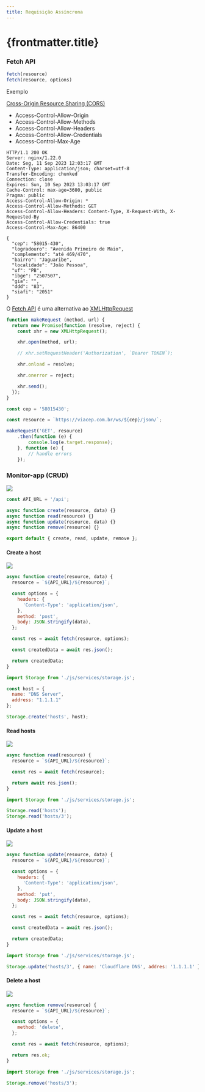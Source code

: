```yaml
---
title: Requisição Assíncrona
---
```



# {frontmatter.title}

### Fetch API

```js
fetch(resource)
fetch(resource, options)
```

Exemplo

<CodePreview src="/codes/w3c/fetch-api/via-cep/index.js" />

[Cross-Origin Resource Sharing (CORS)](https://developer.mozilla.org/en-US/docs/Web/HTTP/CORS)

- Access-Control-Allow-Origin
- Access-Control-Allow-Methods
- Access-Control-Allow-Headers
- Access-Control-Allow-Credentials
- Access-Control-Max-Age

```http
HTTP/1.1 200 OK
Server: nginx/1.22.0
Date: Seg, 11 Sep 2023 12:03:17 GMT
Content-Type: application/json; charset=utf-8
Transfer-Encoding: chunked
Connection: close
Expires: Sun, 10 Sep 2023 13:03:17 GMT
Cache-Control: max-age=3600, public
Pragma: public
Access-Control-Allow-Origin: *
Access-Control-Allow-Methods: GET
Access-Control-Allow-Headers: Content-Type, X-Request-With, X-Requested-By
Access-Control-Allow-Credentials: true
Access-Control-Max-Age: 86400

{
  "cep": "58015-430",
  "logradouro": "Avenida Primeiro de Maio",
  "complemento": "até 469/470",
  "bairro": "Jaguaribe",
  "localidade": "João Pessoa",
  "uf": "PB",
  "ibge": "2507507",
  "gia": "",
  "ddd": "83",
  "siafi": "2051"
}
```

O [Fetch API](https://developer.mozilla.org/en-US/docs/Web/API/Fetch_API) é uma alternativa ao [XMLHttpRequest](https://developer.mozilla.org/en-US/docs/Web/API/XMLHttpRequest)

```js
function makeRequest (method, url) {
  return new Promise(function (resolve, reject) {
    const xhr = new XMLHttpRequest();

    xhr.open(method, url);

    // xhr.setRequestHeader('Authorization', `Bearer TOKEN`);

    xhr.onload = resolve;

    xhr.onerror = reject;

    xhr.send();
  });
}

const cep = '58015430';

const resource = `https://viacep.com.br/ws/${cep}/json/`;

makeRequest('GET', resource)
    .then(function (e) {
        console.log(e.target.response);
    }, function (e) {
        // handle errors
    });
```

### Monitor-app (CRUD)

![](/dw/imgs/w3c/fetch-api/monitor-app-crud.png)

<CodeTree src="/codes/w3c/fetch-api/monitor-app" githubUrl={true} />

```js title="/codes/w3c/fetch-api/monitor-app/front/js/service/storage.js"
const API_URL = '/api';

async function create(resource, data) {}
async function read(resource) {}
async function update(resource, data) {}
async function remove(resource) {}

export default { create, read, update, remove };
```

<CodePreview src="/codes/w3c/fetch-api/monitor-app/front/vite.config.js" highlightLines="8-9" />

#### Create a host

![](/dw/imgs/api/rest/host-api-post.png)

```js title="/codes/w3c/fetch-api/monitor-app/front/js/service/storage.js"
async function create(resource, data) {
  resource = `${API_URL}/${resource}`;

  const options = {
    headers: {
      'Content-Type': 'application/json',
    },
    method: 'post',
    body: JSON.stringify(data),
  };

  const res = await fetch(resource, options);

  const createdData = await res.json();

  return createdData;
}
```

```js
import Storage from './js/services/storage.js';

const host = {
  name: "DNS Server",
  address: "1.1.1.1"
};

Storage.create('hosts', host);
```

#### Read hosts

![](/dw/imgs/api/rest/host-api-get.png)

```js title="/codes/w3c/fetch-api/monitor-app/front/js/service/storage.js"
async function read(resource) {
  resource = `${API_URL}/${resource}`;

  const res = await fetch(resource);

  return await res.json();
}
```

```js
import Storage from './js/services/storage.js';

Storage.read('hosts');
Storage.read('hosts/3');
```

#### Update a host

![](/dw/imgs/api/rest/host-api-put.png)

```js title="/codes/w3c/fetch-api/monitor-app/front/js/service/storage.js"
async function update(resource, data) {
  resource = `${API_URL}/${resource}`;

  const options = {
    headers: {
      'Content-Type': 'application/json',
    },
    method: 'put',
    body: JSON.stringify(data),
  };

  const res = await fetch(resource, options);

  const createdData = await res.json();

  return createdData;
}
```

```js
import Storage from './js/services/storage.js';

Storage.update('hosts/3', { name: 'Cloudflare DNS', addres: '1.1.1.1' });
```

#### Delete a host

![](/dw/imgs/api/rest/host-api-delete.png)

```js title="/codes/w3c/fetch-api/monitor-app/front/js/service/storage.js"
async function remove(resource) {
  resource = `${API_URL}/${resource}`;

  const options = {
    method: 'delete',
  };

  const res = await fetch(resource, options);

  return res.ok;
}
```

```js
import Storage from './js/services/storage.js';

Storage.remove('hosts/3');
```
